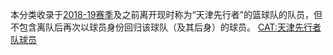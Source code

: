 本分类收录于[[2018-19年中国男子篮球职业联赛|2018-19赛季]]及之前离开现时称为“天津先行者”的篮球队的队员，但不包含离队后再次以球员身份回归该球队（及其后身）的球员。
[[CAT:天津先行者队球员|CAT:天津先行者队球员]]